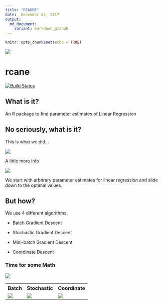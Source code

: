 ```yaml
---
title: "README"
date:  December 04, 2017
output:
  md_document:
    variant: markdown_github
---
```


```r
knitr::opts_chunk$set(echo = TRUE)
```


<img src="man/figures/logo.png" />


# rcane 


[![Build Status](https://travis-ci.org/sureshaks/rcane.svg?branch=akshay)](https://travis-ci.org/sureshaks/rcane)

## What is it?

An R package to find parameter estimates of Linear Regression


## No seriously, what is it?

This is what we did...

<img src="man/figures/whatwedid.png" align="center" />

A little more info

<img src="man/figures/moreinfo.png" align="center" />

We start with arbitrary parameter estimates for linear regression and slide down to the optimal values.





## But how?

We use 4 different algorithms:

- Batch Gradient Descent

- Stochastic Gradient Descent

- Mini-batch Gradient Descent

- Coordinate Descent


### Time for some Math 

<img src="man/figures/dreadfulmath.png" align="center" />

<table rules="none">
  <tr>
    <th> 
      Batch
    </th>
    <th> 
      Stochastic
    </th>
    <th>
      Coordinate
    </th>
  </tr>  
  <tr>
    <td>
      <img src="man/figures/batch.png" align="center" />
    </td>
    <td>
      <img src="man/figures/stochastic.png" align="center" />
    </td>
    <td>
      <img src="man/figures/coordinate.png" align="center" />
    </td>
  </tr>
</table>  




